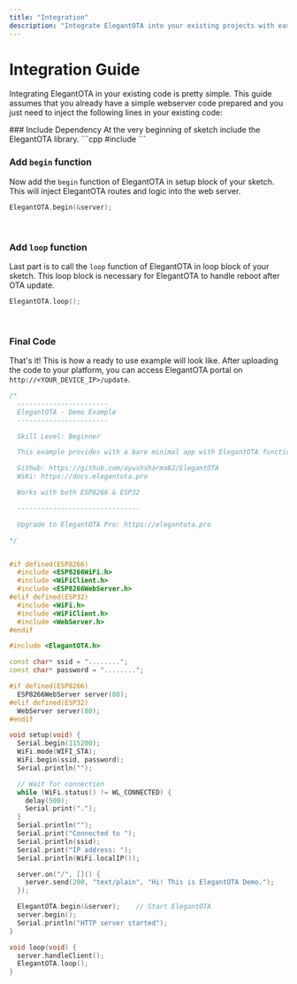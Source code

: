 ```yaml
---
title: "Integration"
description: "Integrate ElegantOTA into your existing projects with ease. This guide provides step-by-step instructions for adding ElegantOTA to your web server code, including setup and loop functions for seamless OTA updates."
---
```



# Integration Guide

Integrating ElegantOTA in your existing code is pretty simple. This guide assumes that you already have a simple webserver code prepared and you just need to inject the following lines in your existing code:

<Steps>
### Include Dependency
At the very beginning of sketch include the ElegantOTA library.
```cpp
#include <ElegantOTA.h>
```

<br/>


### Add `begin` function
Now add the `begin` function of ElegantOTA in setup block of your sketch. This will inject ElegantOTA routes and logic into the web server.
```cpp
ElegantOTA.begin(&server);
```

<br/>

### Add `loop` function
Last part is to call the `loop` function of ElegantOTA in loop block of your sketch. This loop block is necessary for ElegantOTA to handle reboot after OTA update.
```cpp
ElegantOTA.loop();
```

<br/>

### Final Code
That's it! This is how a ready to use example will look like. After uploading the code to your platform, you can access ElegantOTA portal on `http://<YOUR_DEVICE_IP>/update`.

```cpp
/*
  -----------------------
  ElegantOTA - Demo Example
  -----------------------

  Skill Level: Beginner

  This example provides with a bare minimal app with ElegantOTA functionality.

  Github: https://github.com/ayushsharma82/ElegantOTA
  WiKi: https://docs.elegantota.pro

  Works with both ESP8266 & ESP32

  -------------------------------

  Upgrade to ElegantOTA Pro: https://elegantota.pro

*/


#if defined(ESP8266)
  #include <ESP8266WiFi.h>
  #include <WiFiClient.h>
  #include <ESP8266WebServer.h>
#elif defined(ESP32)
  #include <WiFi.h>
  #include <WiFiClient.h>
  #include <WebServer.h>
#endif

#include <ElegantOTA.h>

const char* ssid = "........";
const char* password = "........";

#if defined(ESP8266)
  ESP8266WebServer server(80);
#elif defined(ESP32)
  WebServer server(80);
#endif

void setup(void) {
  Serial.begin(115200);
  WiFi.mode(WIFI_STA);
  WiFi.begin(ssid, password);
  Serial.println("");

  // Wait for connection
  while (WiFi.status() != WL_CONNECTED) {
    delay(500);
    Serial.print(".");
  }
  Serial.println("");
  Serial.print("Connected to ");
  Serial.println(ssid);
  Serial.print("IP address: ");
  Serial.println(WiFi.localIP());

  server.on("/", []() {
    server.send(200, "text/plain", "Hi! This is ElegantOTA Demo.");
  });

  ElegantOTA.begin(&server);    // Start ElegantOTA
  server.begin();
  Serial.println("HTTP server started");
}

void loop(void) {
  server.handleClient();
  ElegantOTA.loop();
}
```
</Steps>
